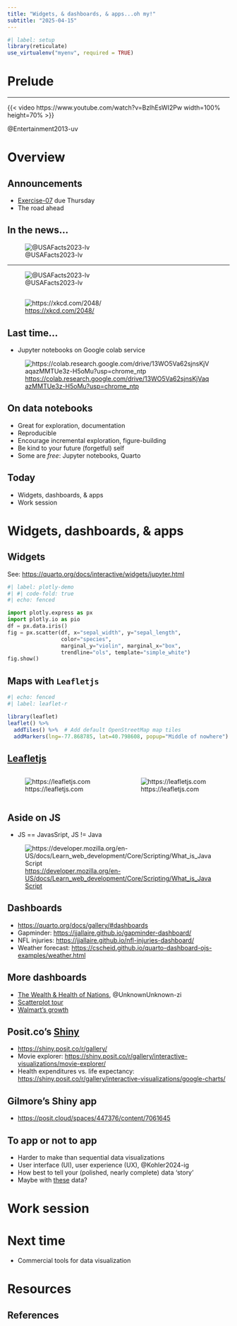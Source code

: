 ```yaml
---
title: "Widgets, & dashboards, & apps...oh my!"
subtitle: "2025-04-15"
---
```


```r
#| label: setup
library(reticulate)
use_virtualenv("myenv", required = TRUE)
```

# Prelude

---

{{< video https://www.youtube.com/watch?v=BzlhEsWI2Pw width=100% height=70% >}}

@Entertainment2013-uv

# Overview

## Announcements

- [Exercise-07](../exercises/ex07-figs-w-python.qmd) [due]{.orange_due} Thursday
- The road ahead

## In the news...

![@USAFacts2023-lv](../include/img/do-women-live-longer-than-men-usafacts.png)

---

![@USAFacts2023-lv](https://datawrapper.dwcdn.net/cr3AX/full.svg)

## {.scrollable}

![<https://xkcd.com/2048/>](https://imgs.xkcd.com/comics/curve_fitting.png){.lightbox}

## Last time...

- Jupyter notebooks on Google colab service

![<https://colab.research.google.com/drive/13WO5Va62sjnsKjVaqazMMTUe3z-H5oMu?usp=chrome_ntp>](../include/img/gapminder-colab.png)

## On data notebooks

- Great for exploration, documentation
- Reproducible
- Encourage incremental exploration, figure-building
- Be kind to your future (forgetful) self
- Some are *free*: Jupyter notebooks, Quarto

## Today

- Widgets, dashboards, & apps
- Work session

# Widgets, dashboards, & apps

## Widgets

See: <https://quarto.org/docs/interactive/widgets/jupyter.html>

<!-- ```{python} -->
<!-- #| label: leaflet-demo -->
<!-- #| code-fold: true -->
<!-- #| echo: fenced -->

<!-- from ipyleaflet import Map, Marker, basemaps, basemap_to_tiles -->
<!-- from IPython.display import display -->

<!-- sparks = (40.796834, -77.865786) -->
<!-- map = Map( -->
<!--   # basemap=basemap_to_tiles( -->
<!--   #   basemaps.NASAGIBS.ModisTerraTrueColorCR, "2017-04-08" -->
<!--   # ), -->
<!--   center=sparks, -->
<!--   zoom=4 -->
<!-- ) -->
<!-- marker = Marker(location=sparks, draggable=True) -->

<!-- map.add_control(marker) -->

<!-- display(map) -->
<!-- ``` -->

<!-- --- -->

```python
#| label: plotly-demo
#| #| code-fold: true
#| echo: fenced

import plotly.express as px
import plotly.io as pio
df = px.data.iris()
fig = px.scatter(df, x="sepal_width", y="sepal_length", 
                 color="species", 
                 marginal_y="violin", marginal_x="box", 
                 trendline="ols", template="simple_white")
fig.show()
```

## Maps with `Leafletjs`

```r
#| echo: fenced
#| label: leaflet-r

library(leaflet)
leaflet() %>%
  addTiles() %>%  # Add default OpenStreetMap map tiles
  addMarkers(lng=-77.868785, lat=40.798608, popup="Middle of nowhere")
```

## [Leafletjs](https://leafletjs.com)

:::: {.columns}
::: {.column width=50%}
![https://leafletjs.com](../include/img/leaflet-about.png)
:::
::: {.column width=50%}
![https://leafletjs.com](../include/img/leaflet.png)
:::
::::

## Aside on JS

- JS == JavasSript, JS != Java

![<https://developer.mozilla.org/en-US/docs/Learn_web_development/Core/Scripting/What_is_JavaScript>](../include/img/what-is-javascript.png)

## Dashboards

- <https://quarto.org/docs/gallery/#dashboards>
- Gapminder: <https://jjallaire.github.io/gapminder-dashboard/>
- NFL injuries: <https://jjallaire.github.io/nfl-injuries-dashboard/>
- Weather forecast: <https://cscheid.github.io/quarto-dashboard-ojs-examples/weather.html>

## {background-iframe="https://jjallaire.github.io/gapminder-dashboard/"}

## More dashboards

- [The Wealth & Health of Nations](https://observablehq.com/@mbostock/the-wealth-health-of-nations), @UnknownUnknown-zi
- [Scatterplot tour](https://observablehq.com/@d3/scatterplot-tour)
- [Walmart's growth](https://observablehq.com/@d3/walmarts-growth)

## Posit.co's [Shiny](https://shiny.posit.co)

- <https://shiny.posit.co/r/gallery/>
- Movie explorer: <https://shiny.posit.co/r/gallery/interactive-visualizations/movie-explorer/>
- Health expenditures vs. life expectancy: <https://shiny.posit.co/r/gallery/interactive-visualizations/google-charts/>

## Gilmore's Shiny app

- <https://posit.cloud/spaces/447376/content/7061645>

## To app or not to app

::: {.incremental}
- Harder to make than sequential data visualizations
- User interface (UI), user experience (UX), @Kohler2024-ig
- How best to tell your (polished, nearly complete) data 'story'
- Maybe with [these](https://play-project.org/KoBoToolbox/) data?
:::

# Work session

# Next time

- Commercial tools for data visualization

# Resources

## References
